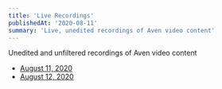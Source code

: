 ```yaml
---
title: 'Live Recordings'
publishedAt: '2020-08-11'
summary: 'Live, unedited recordings of Aven video content'
---
```


Unedited and unfiltered recordings of Aven video content

- [August 11, 2020](live/2020-08-11)
- [August 12, 2020](live/2020-08-12)